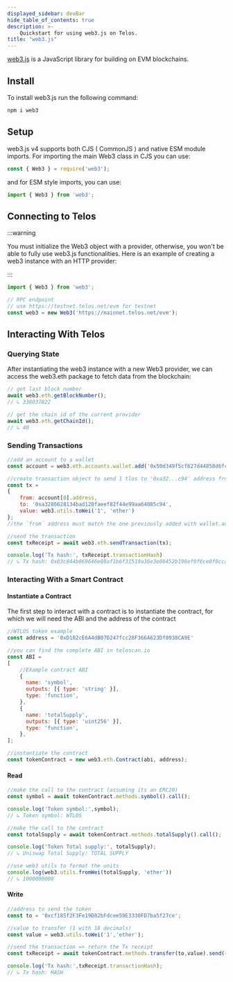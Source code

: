 ---
displayed_sidebar: devBar
hide_table_of_contents: true
description: >-
    Quickstart for using web3.js on Telos.
title: "web3.js"
---

[web3.js](https://docs.web3js.org/) is a JavaScript library for building on EVM blockchains. 

## Install

To install web3.js run the following command:

``` bash
npm i web3
```

## Setup

web3.js v4 supports both CJS ( CommonJS ) and native ESM module imports. For importing the main Web3 class in CJS you can use:

``` javascript
const { Web3 } = require('web3');
```
and for ESM style imports, you can use:
``` javascript
import { Web3 } from 'web3';
```

## Connecting to Telos

:::warning

You must initialize the Web3 object with a provider, otherwise, you won't be able to fully use web3.js functionalities. Here is an example of creating a web3 instance with an HTTP provider:

:::

``` javascript
import { Web3 } from 'web3';

// RPC endpoint
// use https://testnet.telos.net/evm for testnet
const web3 = new Web3('https://mainnet.telos.net/evm'); 
```

## Interacting With Telos 

### Querying State

After instantiating the web3 instance with a new Web3 provider, we can access the web3.eth package to fetch data from the blockchain:

``` javascript
// get last block number
await web3.eth.getBlockNumber();
// ↳ 338037822

// get the chain id of the current provider
await web3.eth.getChainId();
// ↳ 40
```

### Sending Transactions

``` javascript
//add an account to a wallet
const account = web3.eth.accounts.wallet.add('0x50d349f5cf627d44858d6fcb6fbf15d27457d35c58ba2d5cfeaf455f25db5bec');

//create transaction object to send 1 tlos to '0xa32...c94' address from the account[0]
const tx = 
{ 
    from: account[0].address,
    to: '0xa3286628134bad128faeef82f44e99aa64085c94', 
    value: web3.utils.toWei('1', 'ether')
};
//the `from` address must match the one previously added with wallet.add

//send the transaction
const txReceipt = await web3.eth.sendTransaction(tx);

console.log('Tx hash:', txReceipt.transactionHash)
// ↳ Tx hash: 0x03c844b069646e08af1b6f31519a36e3e08452b198ef9f6ce0f0ccafd5e3ae0e
```

### Interacting With a Smart Contract

#### Instantiate a Contract

The first step to interact with a contract is to instantiate the contract, for which we will need the ABI and the address of the contract

``` javascript
//WTLOS token example
const address = '0xD102cE6A4dB07D247fcc28F366A623Df0938CA9E'

//you can find the complete ABI in teloscan.io
const ABI = 
[
    //EXample contract ABI
    {
      name: 'symbol',
      outputs: [{ type: 'string' }],
      type: 'function',
    },
    {
      name: 'totalSupply',
      outputs: [{ type: 'uint256' }],
      type: 'function',
    },
];

//instantiate the contract
const tokenContract = new web3.eth.Contract(abi, address);
```

#### Read

``` javascript
//make the call to the contract (assuming its an ERC20)
const symbol = await tokenContract.methods.symbol().call();

console.log('Token symbol:',symbol);
// ↳ Token symbol: WTLOS

//make the call to the contract
const totalSupply = await tokenContract.methods.totalSupply().call();

console.log('Token Total supply:', totalSupply);
// ↳ Uniswap Total Supply: TOTAL SUPPLY

//use web3 utils to format the units
console.log(web3.utils.fromWei(totalSupply, 'ether'))
// ↳ 1000000000
```

#### Write 

``` javascript
//address to send the token
const to = '0xcf185f2F3Fe19D82bFdcee59E3330FD7ba5f27ce';

//value to transfer (1 with 18 decimals)
const value = web3.utils.toWei('1','ether');

//send the transaction => return the Tx receipt
const txReceipt = await tokenContract.methods.transfer(to,value).send({from: account[0].address});

console.log('Tx hash:',txReceipt.transactionHash);
// ↳ Tx hash: HASH
```